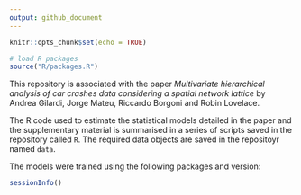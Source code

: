 ```yaml
---
output: github_document
---
```


```r
knitr::opts_chunk$set(echo = TRUE)

# load R packages
source("R/packages.R")
```

This repository is associated with the paper _Multivariate hierarchical analysis of car crashes data considering a spatial network lattice_ by Andrea Gilardi, Jorge Mateu, Riccardo Borgoni and Robin Lovelace. 

The R code used to estimate the statistical models detailed in the paper and the supplementary material is summarised in a series of scripts saved in the repository called `R`. 
The required data objects are saved in the repositoyr named `data`. 

The models were trained using the following packages and version: 

```r
sessionInfo()
```

